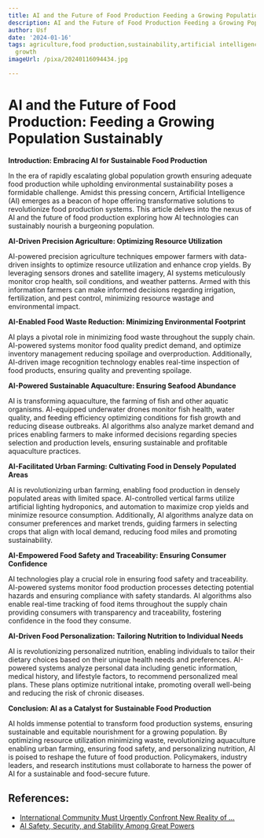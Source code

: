 ```yaml
---
title: AI and the Future of Food Production Feeding a Growing Population Sustainably
description: AI and the Future of Food Production Feeding a Growing Population Sustainably
author: Usf
date: '2024-01-16'
tags: agriculture,food production,sustainability,artificial intelligence,population
  growth
imageUrl: /pixa/20240116094434.jpg

---
```

# AI and the Future of Food Production: Feeding a Growing  Population Sustainably

**Introduction: Embracing AI for  Sustainable Food Production**

In the era of  rapidly escalating  global population growth ensuring adequate food production while upholding environmental sustainability poses a formidable  challenge. Amidst this pressing  concern, Artificial  Intelligence  (AI) emerges as a beacon of hope offering transformative solutions  to revolutionize food  production systems. This article  delves into the nexus of AI and the future of food production exploring how AI technologies can sustainably nourish a burgeoning population. 

**AI-Driven Precision Agriculture: Optimizing Resource Utilization**

AI-powered precision agriculture techniques empower farmers with data-driven insights to optimize resource utilization  and enhance crop yields. By leveraging sensors  drones and  satellite imagery,  AI systems meticulously monitor crop health, soil conditions, and weather patterns. Armed with this information farmers can make informed decisions regarding irrigation,  fertilization, and pest control, minimizing resource wastage and environmental impact.

**AI-Enabled Food Waste Reduction: Minimizing Environmental Footprint**

AI plays a pivotal role  in  minimizing food waste  throughout the supply chain. AI-powered systems monitor food quality predict demand, and optimize inventory management reducing spoilage and overproduction. Additionally, AI-driven image recognition technology enables  real-time inspection of food products,  ensuring quality  and preventing spoilage.

**AI-Powered Sustainable Aquaculture: Ensuring  Seafood Abundance**

AI  is transforming aquaculture, the farming of fish and other aquatic organisms. AI-equipped underwater drones monitor fish  health, water  quality,  and feeding efficiency optimizing conditions for fish growth and reducing  disease outbreaks. AI  algorithms also analyze market demand and prices enabling farmers to make informed decisions regarding species selection and production levels, ensuring sustainable and profitable aquaculture practices. 

**AI-Facilitated Urban Farming: Cultivating Food in Densely Populated Areas**

AI is revolutionizing urban farming, enabling food production in  densely populated areas with  limited space. AI-controlled vertical farms utilize artificial lighting hydroponics, and automation to maximize crop yields and minimize resource consumption. Additionally, AI  algorithms analyze data on consumer preferences and market  trends, guiding farmers in selecting crops that align with local  demand, reducing food miles and promoting sustainability. 

**AI-Empowered Food  Safety and Traceability: Ensuring Consumer Confidence**

AI  technologies play a crucial role in ensuring food safety  and  traceability. AI-powered systems monitor food production processes detecting potential hazards and  ensuring compliance with safety standards. AI algorithms  also enable real-time tracking of food items throughout the supply chain providing consumers with transparency and traceability, fostering confidence in the food they consume. 

**AI-Driven Food Personalization: Tailoring Nutrition to  Individual Needs**

AI is revolutionizing personalized  nutrition, enabling individuals  to tailor their dietary choices based on their unique health needs and preferences. AI-powered systems  analyze personal  data including  genetic information, medical  history, and lifestyle factors, to recommend  personalized meal plans. These plans optimize nutritional intake, promoting overall well-being and reducing the risk of chronic diseases. 

**Conclusion: AI as a Catalyst for Sustainable Food Production**

AI holds immense potential to transform food production  systems, ensuring sustainable and equitable nourishment for a growing population.  By optimizing resource utilization minimizing waste, revolutionizing aquaculture enabling urban farming, ensuring food safety, and personalizing  nutrition, AI is poised to reshape the future of food production. Policymakers, industry leaders, and research institutions must collaborate to harness the power of AI for a sustainable and food-secure future.

## References:
- [International Community Must Urgently Confront New Reality of ...](https://press.un.org/en/2023/sc15359.doc.htm)
- [AI Safety, Security, and Stability Among Great Powers](https://cset.georgetown.edu/publication/ai-safety-security-and-stability-among-great-powers-options-challenges-and-lessons-learned-for-pragmatic-engagement/)
